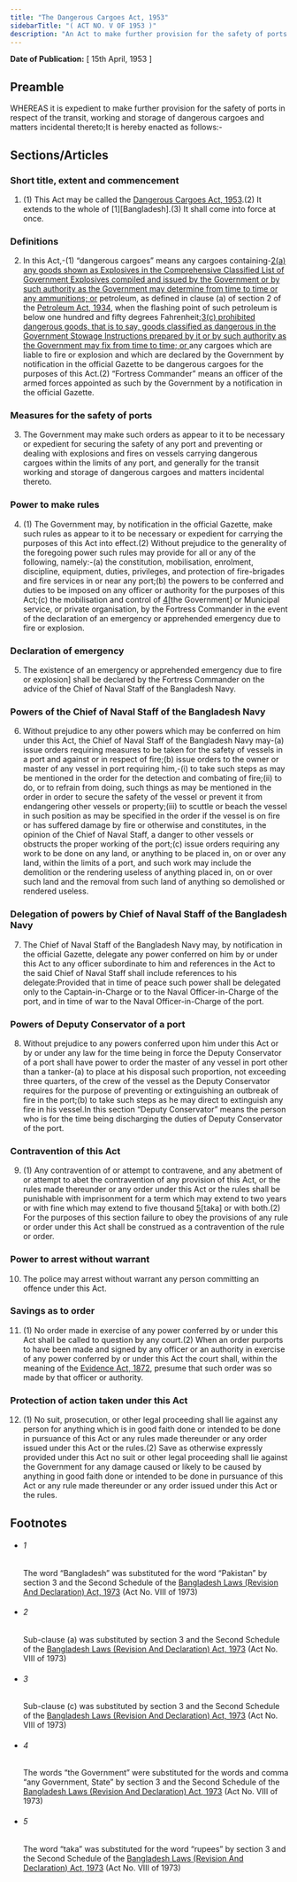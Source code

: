 ```yaml
---
title: "The Dangerous Cargoes Act, 1953"
sidebarTitle: "( ACT NO. V OF 1953 )"
description: "An Act to make further provision for the safety of ports in respect of the transit, working and storage of dangerous cargoes and matters incidental thereto. ♣"
---
```


**Date of Publication:** [ 15th April, 1953 ]

## Preamble

WHEREAS it is expedient to make further provision for the safety of ports in respect of the transit, working and storage of dangerous cargoes and matters incidental thereto;It is hereby enacted as follows:-

## Sections/Articles

### Short title, extent and commencement

1. (1) This Act may be called the [Dangerous Cargoes Act, 1953](/act-255.html "Dangerous Cargoes Act, 1953").(2) It extends to the whole of [1][Bangladesh].(3) It shall come into force at once.

### Definitions

2. In this Act,-(1) “dangerous cargoes” means any cargoes containing-[2](1)[(a) any goods shown as Explosives in the Comprehensive Classified List of Government Explosives compiled and issued by the Government or by such authority as the Government may determine from time to time or any ammunitions; or](b) petroleum, as defined in clause (a) of section 2 of the [Petroleum Act, 1934](/act-166.html "Petroleum Act, 1934"), when the flashing point of such petroleum is below one hundred and fifty degrees Fahrenheit;[3](2)[(c) prohibited dangerous goods, that is to say, goods classified as dangerous in the Government Stowage Instructions prepared by it or by such authority as the Government may fix from time to time; or ](d) any cargoes which are liable to fire or explosion and which are declared by the Government by notification in the official Gazette to be dangerous cargoes for the purposes of this Act.(2) “Fortress Commander” means an officer of the armed forces appointed as such by the Government by a notification in the official Gazette.

### Measures for the safety of ports

3. The Government may make such orders as appear to it to be necessary or expedient for securing the safety of any port and preventing or dealing with explosions and fires on vessels carrying dangerous cargoes within the limits of any port, and generally for the transit working and storage of dangerous cargoes and matters incidental thereto.

### Power to make rules

4. (1) The Government may, by notification in the official Gazette, make such rules as appear to it to be necessary or expedient for carrying the purposes of this Act into effect.(2) Without prejudice to the generality of the foregoing power such rules may provide for all or any of the following, namely:-(a) the constitution, mobilisation, enrolment, discipline, equipment, duties, privileges, and protection of fire-brigades and fire services in or near any port;(b) the powers to be conferred and duties to be imposed on any officer or authority for the purposes of this Act;(c) the mobilisation and control of [4](1)[the Government] or Municipal service, or private organisation, by the Fortress Commander in the event of the declaration of an emergency or apprehended emergency due to fire or explosion.

### Declaration of emergency

5. The existence of an emergency or apprehended emergency due to fire or explosion] shall be declared by the Fortress Commander on the advice of the Chief of Naval Staff of the Bangladesh Navy.

### Powers of the Chief of Naval Staff of the Bangladesh Navy

6. Without prejudice to any other powers which may be conferred on him under this Act, the Chief of Naval Staff of the Bangladesh Navy may-(a) issue orders requiring measures to be taken for the safety of vessels in a port and against or in respect of fire;(b) issue orders to the owner or master of any vessel in port requiring him,-(i) to take such steps as may be mentioned in the order for the detection and combating of fire;(ii) to do, or to refrain from doing, such things as may be mentioned in the order in order to secure the safety of the vessel or prevent it from endangering other vessels or property;(iii) to scuttle or beach the vessel in such position as may be specified in the order if the vessel is on fire or has suffered damage by fire or otherwise and constitutes, in the opinion of the Chief of Naval Staff, a danger to other vessels or obstructs the proper working of the port;(c) issue orders requiring any work to be done on any land, or anything to be placed in, on or over any land, within the limits of a port, and such work may include the demolition or the rendering useless of anything placed in, on or over such land and the removal from such land of anything so demolished or rendered useless.

### Delegation of powers by Chief of Naval Staff of the Bangladesh Navy

7. The Chief of Naval Staff of the Bangladesh Navy may, by notification in the official Gazette, delegate any power conferred on him by or under this Act to any officer subordinate to him and references in the Act to the said Chief of Naval Staff shall include references to his delegate:Provided that in time of peace such power shall be delegated only to the Captain-in-Charge or to the Naval Officer-in-Charge of the port, and in time of war to the Naval Officer-in-Charge of the port.

### Powers of Deputy Conservator of a port

8. Without prejudice to any powers conferred upon him under this Act or by or under any law for the time being in force the Deputy Conservator of a port shall have power to order the master of any vessel in port other than a tanker-(a) to place at his disposal such proportion, not exceeding three quarters, of the crew of the vessel as the Deputy Conservator requires for the purpose of preventing or extinguishing an outbreak of fire in the port;(b) to take such steps as he may direct to extinguish any fire in his vessel.In this section “Deputy Conservator” means the person who is for the time being discharging the duties of Deputy Conservator of the port.

### Contravention of this Act

9. (1) Any contravention of or attempt to contravene, and any abetment of or attempt to abet the contravention of any provision of this Act, or the rules made thereunder or any order under this Act or the rules shall be punishable with imprisonment for a term which may extend to two years or with fine which may extend to five thousand [5](1)[taka] or with both.(2) For the purposes of this section failure to obey the provisions of any rule or order under this Act shall be construed as a contravention of the rule or order.

### Power to arrest without warrant

10. The police may arrest without warrant any person committing an offence under this Act.

### Savings as to order

11. (1) No order made in exercise of any power conferred by or under this Act shall be called to question by any court.(2) When an order purports to have been made and signed by any officer or an authority in exercise of any power conferred by or under this Act the court shall, within the meaning of the [Evidence Act, 1872](/act-24.html "Evidence Act, 1872"), presume that such order was so made by that officer or authority.

### Protection of action taken under this Act

12. (1) No suit, prosecution, or other legal proceeding shall lie against any person for anything which is in good faith done or intended to be done in pursuance of this Act or any rules made thereunder or any order issued under this Act or the rules.(2) Save as otherwise expressly provided under this Act no suit or other legal proceeding shall lie against the Government for any damage caused or likely to be caused by anything in good faith done or intended to be done in pursuance of this Act or any rule made thereunder or any order issued under this Act or the rules.

## Footnotes

- ###### 1

  The word “Bangladesh” was substituted for the word “Pakistan” by section 3 and the Second Schedule of the [Bangladesh Laws (Revision And Declaration) Act, 1973](/act-430.html "Bangladesh Laws (Revision And Declaration) Act, 1973") (Act No. VIII of 1973)

- ###### 2

  Sub-clause (a) was substituted by section 3 and the Second Schedule of the [Bangladesh Laws (Revision And Declaration) Act, 1973](/act-430.html "Bangladesh Laws (Revision And Declaration) Act, 1973") (Act No. VIII of 1973)

- ###### 3

  Sub-clause (c) was substituted by section 3 and the Second Schedule of the [Bangladesh Laws (Revision And Declaration) Act, 1973](/act-430.html "Bangladesh Laws (Revision And Declaration) Act, 1973") (Act No. VIII of 1973)

- ###### 4

  The words “the Government” were substituted for the words and comma “any Government, State” by section 3 and the Second Schedule of the [Bangladesh Laws (Revision And Declaration) Act, 1973](/act-430.html "Bangladesh Laws (Revision And Declaration) Act, 1973") (Act No. VIII of 1973)

- ###### 5

  The word “taka” was substituted for the word “rupees” by section 3 and the Second Schedule of the [Bangladesh Laws (Revision And Declaration) Act, 1973](/act-430.html "Bangladesh Laws (Revision And Declaration) Act, 1973") (Act No. VIII of 1973)
